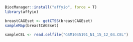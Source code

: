 ```r
BiocManager::install("affyio", force = T)
library(affyio)
```

```r
breastCAGEset <- getCTSS(breastCAGEset)
sampleMap(breastCAGEset)
```

```r
sampleCEL <- read.celfile("GSM1045191_N1_15_12_04.CEL")
```